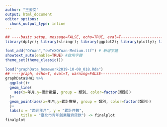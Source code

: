 ```yaml
---
author: "王姿文"
output: html_document
editor_options: 
  chunk_output_type: inline
---
```


```r


## ----basic setup, message=FALSE, echo=TRUE, eval=T-----------------------
library(dplyr); library(stringr); library(ggplot2); library(plotly); library(lubridate); library(readr); library(tidyr); library(showtext)

font_add("QYuan","cwTeXQYuan-Medium.ttf") # 新增字體
showtext_auto(enable=TRUE) #啟用字體
theme_set(theme_classic())
 
load("graphData_homework2019-10-08_018.Rda")
## ----graph, echo=T, eval=T, warning=FALSE--------------------------------
graphData$HW1 %>%
  ggplot()+
  geom_line(
    aes(x=年月,y=累計數量, group = 類別, color=factor(類別))
  )+
  geom_point(aes(x=年月,y=累計數量, group = 類別, color=factor(類別))
  )+ 
  labs(x = "西元年月", y = "累計件數", 
       title = "臺北市青年創業融資貸款") -> finalplot
finalplot
```
 
